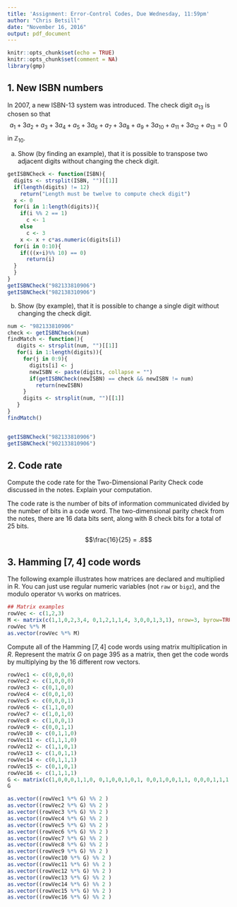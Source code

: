 ```yaml
---
title: 'Assignment: Error-Control Codes, Due Wednesday, 11:59pm'
author: "Chris Betsill"
date: "November 16, 2016"
output: pdf_document
---
```


```r
knitr::opts_chunk$set(echo = TRUE)
knitr::opts_chunk$set(comment = NA)
library(gmp)
```

## 1. New ISBN numbers

In 2007, a new ISBN-13 system was introduced. The check digit $a_{13}$ is chosen so that
$$
a_1 + 3a_2 + a_3 + 3a_4 + a_5 + 3a_6 + a_7 + 3a_8 + a_9 +3a_{10} + a_{11} + 3a_{12} + a_{13}= 0
$$
in $\mathbb{Z}_{10}$.

a. Show (by finding an example), that it is possible to transpose two adjacent digits without changing the check digit.
 
```r
getISBNCheck <- function(ISBN){
  digits <- strsplit(ISBN, "")[[1]]
  if(length(digits) != 12)
    return("Length must be twelve to compute check digit")
  x <- 0
  for(i in 1:length(digits)){
    if(i %% 2 == 1)
      c <- 1
    else
      c <- 3
    x <- x + c*as.numeric(digits[i])
  for(i in 0:10){
    if(((x+i)%% 10) == 0)
      return(i)
  }
  }
}
getISBNCheck("982133810906")
getISBNCheck("982138310906")
```

b. Show (by example), that it is possible to change a single digit without changing the check digit.

```r
num <- "982133810906"
check <- getISBNCheck(num)
findMatch <- function(){
   digits <- strsplit(num, "")[[1]]
   for(i in 1:length(digits)){
     for(j in 0:9){
       digits[i] <- j
       newISBN <- paste(digits, collapse = "")
       if(getISBNCheck(newISBN) == check && newISBN != num)
         return(newISBN)
     }
     digits <- strsplit(num, "")[[1]]
   }
}
findMatch()


getISBNCheck("982133810906")
getISBNCheck("902133810906")

```

## 2. Code rate

Compute the code rate for the Two-Dimensional Parity Check code discussed in the notes. Explain your computation.

The code rate is the number of bits of information communicated divided by the number of bits in a code word. The two-dimensional parity check from the notes, there are 16 data bits sent, along with 8 check bits for a total of 25 bits. 

$$\frac{16}{25} = .8$$

## 3. Hamming $[7,4]$ code words

The following example illustrates how matrices are declared and multiplied in R. You can just use regular numeric variables (not `raw` or `bigz`), and the modulo operator `%%` works on matrices.

```r
## Matrix examples
rowVec <- c(1,2,3)
M <- matrix(c(1,1,0,2,3,4, 0,1,2,1,1,4, 3,0,0,1,3,1), nrow=3, byrow=TRUE)
rowVec %*% M
as.vector(rowVec %*% M)
```

Compute all of the Hamming $[7,4]$ code words using matrix multiplication in $R$. Represent the matrix $G$ on page 395 as a matrix, then get the code words by multiplying by the 16 different row vectors.

```r
rowVec1 <- c(0,0,0,0)
rowVec2 <- c(1,0,0,0)
rowVec3 <- c(0,1,0,0)
rowVec4 <- c(0,0,1,0)
rowVec5 <- c(0,0,0,1)
rowVec6 <- c(1,1,0,0)
rowVec7 <- c(1,0,1,0)
rowVec8 <- c(1,0,0,1)
rowVec9 <- c(0,0,1,1)
rowVec10 <- c(0,1,1,0)
rowVec11 <- c(1,1,1,0)
rowVec12 <- c(1,1,0,1)
rowVec13 <- c(1,0,1,1)
rowVec14 <- c(0,1,1,1)
rowVec15 <- c(0,1,0,1)
rowVec16 <- c(1,1,1,1)
G <- matrix(c(1,0,0,0,1,1,0, 0,1,0,0,1,0,1, 0,0,1,0,0,1,1, 0,0,0,1,1,1,1), nrow=4, byrow=TRUE)
G

as.vector((rowVec1 %*% G) %% 2 )
as.vector((rowVec2 %*% G) %% 2 )
as.vector((rowVec3 %*% G) %% 2 )
as.vector((rowVec4 %*% G) %% 2 )
as.vector((rowVec5 %*% G) %% 2 )
as.vector((rowVec6 %*% G) %% 2 )
as.vector((rowVec7 %*% G) %% 2 )
as.vector((rowVec8 %*% G) %% 2 )
as.vector((rowVec9 %*% G) %% 2 )
as.vector((rowVec10 %*% G) %% 2 )
as.vector((rowVec11 %*% G) %% 2 )
as.vector((rowVec12 %*% G) %% 2 )
as.vector((rowVec13 %*% G) %% 2 )
as.vector((rowVec14 %*% G) %% 2 )
as.vector((rowVec15 %*% G) %% 2 )
as.vector((rowVec16 %*% G) %% 2 )





```

